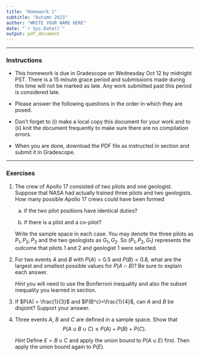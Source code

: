 ```yaml
---
title: "Homework 1"
subtitle: "Autumn 2023"
author: "WRITE YOUR NAME HERE"
date: "`r Sys.Date()`"
output: pdf_document
---
```


* * * 

### Instructions

- This homework is due in Gradescope on Wednesday Oct 12 by midnight PST. There is a 15 minute grace period and submissions made during this time will not be marked as late. Any work submitted past this period is considered late.  

- Please answer the following questions in the order in which they are posed. 

- Don't forget to (i) make a local copy this document for your work and to (ii) knit the document frequently to make sure there are no compilation errors. 

- When you are done, download the PDF file as instructed in section and submit it in Gradescope. 

* * *


### Exercises 

1. The	crew	of	Apollo	17	consisted	of	two	pilots	and	one	geologist.	Suppose	that	 NASA	had	actually	trained	three	pilots	and	two	geologists.	How	many	possible	Apollo 17 crews	could	have	been	formed	

    a. 	if	the	two	pilot	positions	have	identical	duties?	
    
    b. if	there	is	a	pilot	and	a	co-pilot?	

   Write the sample space in each case. You may denote the three pilots as $P_1, P_2, P_3$ and the two geologists as $G_1, G_2$. So $(P_1, P_2, G_1)$ represents the outcome that pilots 1 and 2 and geologist 1 were selected.


2.  For two events $A$ and $B$ with $P(A)=0.5$ and $P(B)=0.8$, what are the largest and smallest possible values for $P(A \cap B)$? Be sure to explain each answer.

    *Hint* you will need to use the Bonferroni inequality and also the subset inequality you learned in section.


3.  If $P(A) = \frac{1}{3}$ and $P(B^c)=\frac{1}{4}$, can $A$ and $B$ be disjoint? Support your answer.

4.  Three events $A$, $B$ and $C$ are defined in a sample space. Show that 
$$P(A \cup B \cup C) \leq P(A) + P(B) + P(C).$$ 
   
    *Hint* Define $E = B \cup C$ and apply the union bound to $P(A \cup E)$ first. Then apply the union bound again to $P(E)$. 
    
 